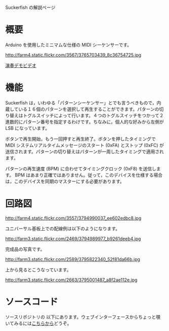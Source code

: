 Suckerfish の解説ページ

= 概要 =

Arduino を使用したミニマムな仕様の MIDI シーケンサーです。

http://farm4.static.flickr.com/3567/3765703439_8c36754725.jpg

[http://vimeo.com/5812001 演奏デモビデオ]

= 機能 =

Suckerfish は，いわゆる「パターンシーケンサー」とでも言うべきもので，内蔵している１６個のパターンを選択して再生することができます。パターンの切り替えはトグルスイッチによって行います。４つのトグルスイッチをつかって２進数的にパターン番号を指定するわけです。ちなみに，個人的な好みから左側が LSB になっています。

ボタンで再生開始，もう一回押すと再生終了。ボタンを押したタイミングで MIDI システムリアルタイムメッセージのスタート (0xFA) とストップ (0xFC) が送信されます。パターンの切り替えはパターンが一周したタイミングで適用されます。

パターンの再生速度 (BPM) に合わせてタイミングクロック (0xF8) を送信します。 BPM はあまり正確ではありません。従って，このデバイスを仕様する場合は，このデバイスを同期のマスターにする必要があります。



= 回路図 =

http://farm4.static.flickr.com/3557/3794990037_ee602edbc8.jpg

ユニバーサル基板上での配線例は以下のようになります。

http://farm3.static.flickr.com/2469/3794989977_b9261deeb4.jpg

完成品の写真です。

http://farm3.static.flickr.com/2589/3795822340_52f81da66b.jpg

上から見るとこうなっています。

http://farm3.static.flickr.com/2663/3795001487_a8f2ae112e.jpg

= ソースコード =

ソースリポジトリの {{{svntrunk/Arduino/Suckerfish/Suckerfish.pde}}} 以下にあります。ウェブインターフェースからちょっと覗いてみるには[http://code.google.com/p/denkitribe/source/browse/#svn/trunk/Arduino/Suckerfish こちらから]どうぞ。